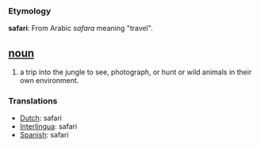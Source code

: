 === Etymology ===
'''safari''': From Arabic ''safara'' meaning "travel". 

== [[noun]]==
#a trip into the jungle to see, photograph, or hunt or wild animals in their own environment.

=== Translations ===
*[[Dutch]]: safari
*[[Interlingua]]: safari	
*[[Spanish]]: safari